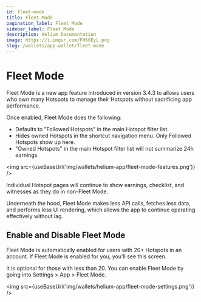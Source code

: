 ```yaml
---
id: fleet-mode
title: Fleet Mode
pagination_label: Fleet Mode
sidebar_label: Fleet Mode
description: Helium Documentation
image: https://i.imgur.com/FH6GEyL.png
slug: /wallets/app-wallet/fleet-mode
---
```



# Fleet Mode

Fleet Mode is a new app feature introduced in version 3.4.3 to allows users who own many Hotspots to
manage their Hotspots without sacrificing app performance.

Once enabled, Fleet Mode does the following:

- Defaults to "Followed Hotspots" in the main Hotspot filter list.
- Hides owned Hotspots in the shortcut navigation menu. Only Followed Hotspots show up here.
- "Owned Hotspots" in the main Hotspot filter list will not summarize 24h earnings.

<img src={useBaseUrl('img/wallets/helium-app/fleet-mode-features.png')} />

Individual Hotspot pages will continue to show earnings, checklist, and witnesses as they do in
non-Fleet Mode.

Underneath the hood, Fleet Mode makes less API calls, fetches less data, and performs less UI
rendering, which allows the app to continue operating effectively without lag.

## Enable and Disable Fleet Mode

Fleet Mode is automatically enabled for users with 20+ Hotspots in an account. If Fleet Mode is
enabled for you, you'll see this screen.

It is optional for those with less than 20. You can enable Fleet Mode by going into Settings > App >
Fleet Mode.

<img src={useBaseUrl('img/wallets/helium-app/fleet-mode-settings.png')} />
